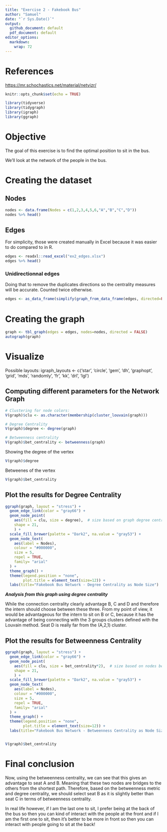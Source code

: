 ```yaml
---
title: "Exercise 2 - Fakebook Bus"
author: "Samuel"
date: "`r Sys.Date()`"
output: 
  github_document: default
  pdf_document: default
editor_options: 
  markdown: 
    wrap: 72
---
```


# References

<https://mr.schochastics.net/material/netvizr/>

```r
knitr::opts_chunk$set(echo = TRUE)
```

```r
library(tidyverse)
library(tidygraph)
library(igraph)
library(ggraph)

```

# Objective

The goal of this exercise is to find the optimal position to sit in the
bus.

We'll look at the network of the people in the bus.

# Creating the dataset

## Nodes

```r
nodes <- data.frame(Nodes = c(1,2,3,4,5,6,"A","B","C","D"))
nodes %>% head()

```

## Edges

For simplicity, those were created manually in Excel because it was
easier to do compared to in R.

```r
edges <- readxl::read_excel("ex2_edges.xlsx")
edges %>% head()

```

### Unidirectionnal edges

Doing that to remove the duplicates directions so the centrality
measures will be accurate. Counted twice otherwise.

```r
edges <- as_data_frame(simplify(graph_from_data_frame(edges, directed=FALSE)))

```

# Creating the graph

```r
graph <- tbl_graph(edges = edges, nodes=nodes, directed = FALSE)
autograph(graph)

```

# Visualize

Possible layouts: igraph_layouts \<- c('star', 'circle', 'gem', 'dh',
'graphopt', 'grid', 'mds', 'randomly', 'fr', 'kk', 'drl', 'lgl')

## Computing different parameters for the Network Graph

```r
# Clustering for node colors:
V(graph)$clu <- as.character(membership(cluster_louvain(graph)))

# Degree Centrality
V(graph)$degree <- degree(graph)

# Betweenness centrality
V(graph)$bet_centrality <- betweenness(graph)

```

Showing the degree of the vertex

```r
V(graph)$degree
```

Betweenes of the vertex

```r
V(graph)$bet_centrality

```

## Plot the results for Degree Centrality

```r
ggraph(graph, layout = "stress") +
  geom_edge_link(color = "gray66") +
  geom_node_point(
    aes(fill = clu, size = degree),  # size based on graph degree centrality
    shape = 21,
    ) +
  scale_fill_brewer(palette = "Dark2", na.value = "gray53") +
  geom_node_text(
    aes(label = Nodes),
    colour = "#000000",
    size = 5,
    repel = TRUE,
    family= "arial"
  ) +
  theme_graph() +
  theme(legend.position = "none",
        plot.title = element_text(size=12)) +
  labs(title="Fakebook Bus Network - Degree Centrality as Node Size")

```

***Analysis from this graph using degree centrality***

While the connection centrality clearly advantage B, C and D and
therefore the intern should choose between these three. From my point of
view, it would be advantageous for the intern to sit on B or C, because
it has the advantage of being connecting with the 3 groups clusters
defined with the Louvain method. Seat D is really far from the (A,2,1)
cluster.

## Plot the results for Betweenness Centrality

```r
ggraph(graph, layout = "stress") +
  geom_edge_link(color = "gray66") +
  geom_node_point(
    aes(fill = clu, size = bet_centrality*2),  # size based on nodes betweenness
    shape = 21,
    ) +
  scale_fill_brewer(palette = "Dark2", na.value = "gray53") +
  geom_node_text(
    aes(label = Nodes),
    colour = "#000000",
    size = 5,
    repel = TRUE,
    family= "arial"
  ) +
  theme_graph() +
  theme(legend.position = "none",
        plot.title = element_text(size=12)) +
  labs(title="Fakebook Bus Network - Betweenness Centrality as Node Size")



```

```r
V(graph)$bet_centrality

```

# Final conclusion 

Now, using the betweenness centrality, we can see that this gives an
advantage to seat A and B. Meaning that these two nodes are bridges to
the others from the shortest path. Therefore, based on the betweenness
metric and degree centrality, we should select seat B as it is slightly
better than seat C in terms of betweenness centrality.

In real life however, if I am the last one to sit, I prefer being at the
back of the bus so then you can kind of interact with the people at the
front and if I am the first one to sit, then it's better to be more in
front so then you can interact with people going to sit at the back!
